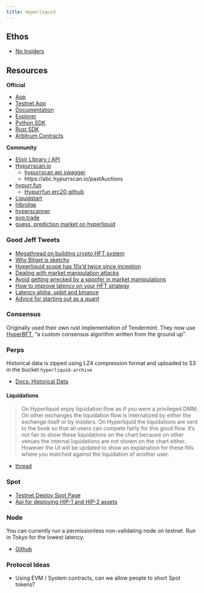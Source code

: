 ```yaml
---
title: Hyperliquid
---
```


## Ethos

- [No Insiders](https://x.com/chameleon_jeff/status/1751692534483505649)

## Resources

**Official**

- [App](https://app.hyperliquid.xyz/trade)
- [Testnet App](https://app.hyperliquid-testnet.xyz/trade)
- [Documentation](https://hyperliquid.gitbook.io/hyperliquid-docs)
- [Explorer](https://app.hyperliquid-testnet.xyz/explorer)
- [Python SDK](https://github.com/hyperliquid-dex/hyperliquid-python-sdk)
- [Rust SDK](https://github.com/hyperliquid-dex/hyperliquid-rust-sdk)
- [Arbitrum Contracts](https://github.com/hyperliquid-dex/contracts)

**Community**

- [Elixir Library / API](https://github.com/skedzior/hyperliquid)
- [Hypurrscan.io](https://hypurrscan.io/dashboard)
    - [hypurrscan api swagger](https://api.hypurrscan.io/ui/)
    - https://abc.hypurrscan.io/pastAuctions
- [hypurr.fun](https://hypurr.fun/)
    - [Hypurrfun erc20 github](https://github.com/Hypurr-Fun/hypurr-erc20)
- [Liquidstart](https://app.liquidstart.xyz/home)
- [hlbridge](https://docs.hlbridge.com/faq)
- [hyperscanner](https://www.hyperscanner.app/)
- [pvp.trade](https://pvp.trade/)
- [guess, prediction market on hyperliquid](https://pvp.trade/)

### Good Jeff Tweets

- [Megathread on building crypto HFT system](https://x.com/chameleon_jeff/status/1650868903114067968)
- [Why Bitget is sketchy](https://x.com/chameleon_jeff/status/1643610595848261632)
- [Hyperliquid scope has 10x'd twice since inception](https://x.com/chameleon_jeff/status/1784592436792275221)
- [Dealing with market manipulation attacks](https://x.com/chameleon_jeff/status/1726091053491470408)
- [Avoid getting wrecked by a spoofer in market manipulations](https://x.com/chameleon_jeff/status/1640008280457248768)
- [How to improve latency on your HFT strategy](https://x.com/chameleon_jeff/status/1649770610711580672)
- [Latency alpha, upbit and binance](https://x.com/chameleon_jeff/status/1642198518319452160)
- [Advice for starting out as a quant](https://x.com/chameleon_jeff/status/1637986806749872128)

### Consensus

Originally used their own rust implementation of Tendermint. They now use [HyperBFT](https://x.com/chameleon_jeff/status/1787140092735185365), "a custom consensus algorithm written from the ground up".

### Perps

Historical data is zipped using LZ4 compression format and uploaded to S3 in the bucket `hyperliquid-archive`

- [Docs: Historical Data](https://hyperliquid.gitbook.io/hyperliquid-docs/historical-data)

#### Liquidations

> On Hyperliquid enjoy liquidation flow as if you were a privileged DMM. On other exchanges the liquidation flow is internalized by either the exchange itself or by insiders. On Hyperliquid the liquidations are sent to the book so that all users can compete fairly for this good flow. It's not fair to show these liquidations on the chart because on other venues the internal liquidations are not shown on the chart either. However the UI will be updated to show an explanation for these fills where you matched against the liquidation of another user.

- [thread](https://x.com/chameleon_jeff/status/1713551132855840871)

### Spot

- [Testnet Deploy Spot Page](https://app.hyperliquid-testnet.xyz/deploySpot)
- [Api for deploying HIP-1 and HIP-2 assets](https://hyperliquid.gitbook.io/hyperliquid-docs/for-developers/api/deploying-hip-1-and-hip-2-assets)

### Node

You can currently run a permissionless non-validating node on testnet. Run in Tokyo for the lowest latency.

- [Github](https://github.com/hyperliquid-dex/node)

### Protocol Ideas

- Using EVM / System contracts, can we allow people to short Spot tokens?
